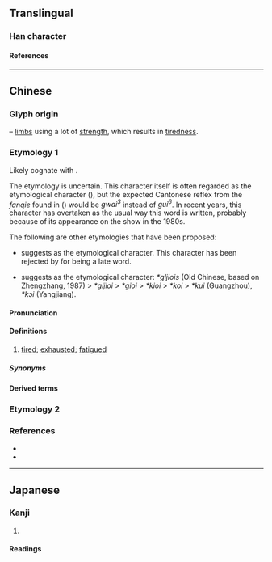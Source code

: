 {{also|㩻}}
{{character info}}
==Translingual==

===Han character===
{{Han char|rn=65|rad=支|as=02|sn=6|four=44402|canj=JEKS|ids=⿺支力}}

====References====
{{Han ref|kx=0467.050|dkj=02308|hdz=10367.030|uh=6530}}

----

==Chinese==
{{rfc|zh|<br>* Unattested glyph origin quoted from https://zh-yue.wikipedia.org/wiki/攰 <br>* Cantonese pronunciation ''[[gui6]]'' obtained from Unihan database differs from expected fanqie reading of ''[[gwai3]]''<br>* Additional sources needed besides https://yue.forvo.com/word/攰/#yue to verify its pronunciation.<br>* Pronunciation ''[[gwai3]]'', ''[[ci3]]'' obtained from 《粵語同音字典》 may need to be merged with etymology 2 of {{l|zh|㩻#Etymology 2|㩻|gloss= {{nobold|[[guì]]}} in Mandarin}}}}

===Glyph origin===
{{Han compound|支|t1=limb|力|t2=strength|ls=ic}} – [[limbs]] using a lot of [[strength]], which results in [[tiredness]].

===Etymology 1===
{{zh-forms|alt=癐,䠩}}
{{zh-wp|yue}}
Likely cognate with {{cog|hak|-}} {{zh-l|𤸁|khioi|tired}}.

The etymology is uncertain. This character itself is often regarded as the etymological character ({{zh-l|*本字}}), but the expected Cantonese reflex from the ''fanqie'' found in ''{{w|Jiyun}}'' ({{zh-l|*集韻}}) would be ''gwai<sup>3</sup>'' instead of ''gui<sup>6</sup>''. In recent years, this character has overtaken {{zh-l|*癐}} as the usual way this word is written, probably because of its appearance on the show {{w2|zh|每日一字 (香港)|每日一字}} in the 1980s.

The following are other etymologies that have been proposed:
* {{zh-ref|Bai (1980)}} suggests {{zh-l|䠩|tired}} as the etymological character. This character has been rejected by {{zh-ref|Yan (2000)}} for being a late word.
* {{zh-ref|Yan (2000)}} suggests {{zh-l|*睡|to sleep}} as the etymological character: ''*gljiois'' (Old Chinese, based on Zhengzhang, 1987) > ''*gljioi'' > ''*gioi'' > ''*kioi'' > ''*koi'' > ''*kui'' (Guangzhou), ''*kɔi'' (Yangjiang).

====Pronunciation====
{{zh-pron
|c=gui6
|cat=a
}}

====Definitions====
{{zh-hanzi}}

# {{lb|zh|Cantonese}} [[tired]]; [[exhausted]]; [[fatigued]]

=====Synonyms=====
{{zh-dial|累}}

====Derived terms====
{{zh-der|攰癩癩}}

===Etymology 2===
{{zh-see|㩻|v|[[thin]] and [[weak]]; [[fatigue]]; [[total]] [[exhaustion]]}}

===References===
* {{R:twedu|C04544-002#28}}
* {{R:yue:Jyutjam}}

----

==Japanese==

===Kanji===
{{ja-kanji|grade=|rs=支02}}

# {{rfdef|ja|sort=支02}}

====Readings====
{{ja-readings
|on=き
|kun=つかれきる
}}